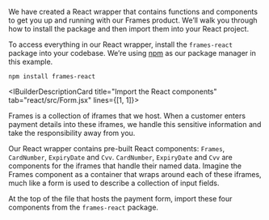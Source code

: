 <IBuilderDescriptionCard>

We have created a React wrapper that contains functions and components to get you up and running with our Frames product. We’ll walk you through how to install the package and then import them into your React project.

</IBuilderDescriptionCard>

<IBuilderDescriptionCard title="Install the Frames package">

To access everything in our React wrapper, install the `frames-react` package into your codebase. We’re using [npm](https://www.npmjs.com/package/frames-react) as our package manager in this example.

`npm install frames-react`

</IBuilderDescriptionCard>

<IBuilderDescriptionCard title="Import the React components" tab="react/src/Form.jsx" lines={[1, 1]}>

Frames is a collection of iframes that we host. When a customer enters payment details into these iframes, we handle this sensitive information and take the responsibility away from you. 

Our React wrapper contains pre-built React components: `Frames`, `CardNumber`, `ExpiryDate` and `Cvv`. `CardNumber`, `ExpiryDate` and `Cvv` are components for the iframes that handle their named data. Imagine the Frames component as a container that wraps around each of these iframes, much like a form is used to describe a collection of input fields.

At the top of the file that hosts the payment form, import these four components from the `frames-react` package.

</IBuilderDescriptionCard>